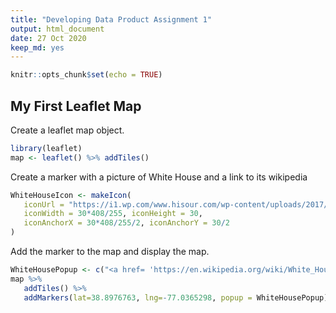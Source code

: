 ```yaml
---
title: "Developing Data Product Assignment 1"
output: html_document
date: 27 Oct 2020
keep_md: yes
---
```


```r
knitr::opts_chunk$set(echo = TRUE)
```

## My First Leaflet Map
Create a leaflet map object.
```r
library(leaflet)
map <- leaflet() %>% addTiles()
```

Create a marker with a picture of White House and a link to its wikipedia
```r
WhiteHouseIcon <- makeIcon(
   iconUrl = "https://i1.wp.com/www.hisour.com/wp-content/uploads/2017/03/The-White-House.jpg",
   iconWidth = 30*408/255, iconHeight = 30,
   iconAnchorX = 30*408/255/2, iconAnchorY = 30/2
)
```

Add the marker to the map and display the map.
```r
WhiteHousePopup <- c("<a href= 'https://en.wikipedia.org/wiki/White_House' >White House<br><img src='https://i1.wp.com/www.hisour.com/wp-content/uploads/2017/03/The-White-House.jpg' width='210' height='132'  alt='White House' title='White House'></a>")
map %>%
   addTiles() %>%
   addMarkers(lat=38.8976763, lng=-77.0365298, popup = WhiteHousePopup)
```
